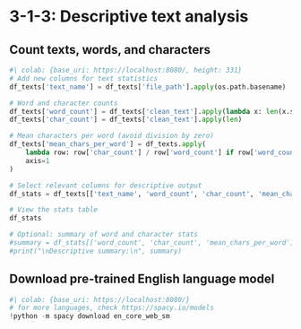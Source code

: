 # 3-1-3: Descriptive text analysis

## Count texts, words, and characters

```python
#| colab: {base_uri: https://localhost:8080/, height: 331}
# Add new columns for text statistics
df_texts['text_name'] = df_texts['file_path'].apply(os.path.basename)

# Word and character counts
df_texts['word_count'] = df_texts['clean_text'].apply(lambda x: len(x.split()))
df_texts['char_count'] = df_texts['clean_text'].apply(len)

# Mean characters per word (avoid division by zero)
df_texts['mean_chars_per_word'] = df_texts.apply(
    lambda row: row['char_count'] / row['word_count'] if row['word_count'] > 0 else 0,
    axis=1
)

# Select relevant columns for descriptive output
df_stats = df_texts[['text_name', 'word_count', 'char_count', 'mean_chars_per_word']]

# View the stats table
df_stats

# Optional: summary of word and character stats
#summary = df_stats[['word_count', 'char_count', 'mean_chars_per_word']].describe()
#print("\nDescriptive summary:\n", summary)
```

## Download pre-trained English language model

```python
#| colab: {base_uri: https://localhost:8080/}
# for more languages, check https://spacy.io/models
!python -m spacy download en_core_web_sm
```

